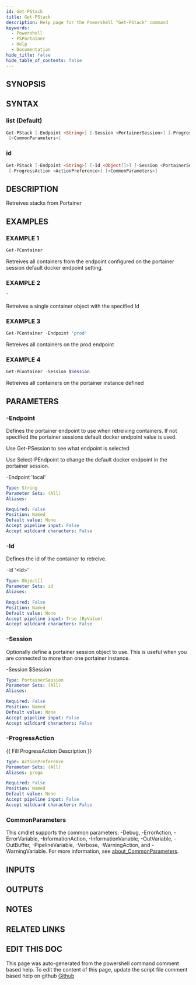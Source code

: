 ```yaml
---
id: Get-PStack
title: Get-PStack
description: Help page for the Powershell "Get-PStack" command
keywords:
  - Powershell
  - PSPortainer
  - Help
  - Documentation
hide_title: false
hide_table_of_contents: false
---
```


## SYNOPSIS

## SYNTAX

### list (Default)

```powershell
Get-PStack [-Endpoint <String>] [-Session <PortainerSession>] [-ProgressAction <ActionPreference>]
 [<CommonParameters>]
```

### id

```powershell
Get-PStack [-Endpoint <String>] [-Id <Object[]>] [-Session <PortainerSession>]
 [-ProgressAction <ActionPreference>] [<CommonParameters>]
```

## DESCRIPTION

Retreives stacks from Portainer

## EXAMPLES

### EXAMPLE 1

```powershell
Get-PContainer
```

Retreives all containers from the endpoint configured on the portainer session default docker endpoint setting.

### EXAMPLE 2

```powershell
"
```

Retreives a single container object with the specified Id

### EXAMPLE 3

```powershell
Get-PContainer -Endpoint 'prod'
```

Retreives all containers on the prod endpoint

### EXAMPLE 4

```powershell
Get-PContainer -Session $Session
```

Retreives all containers on the portainer instance defined

## PARAMETERS

### -Endpoint

Defines the portainer endpoint to use when retreiving containers.
If not specified the portainer sessions default docker endpoint value is used.

Use Get-PSession to see what endpoint is selected

Use Select-PEndpoint to change the default docker endpoint in the portainer session.

-Endpoint 'local'

```yaml
Type: String
Parameter Sets: (All)
Aliases:

Required: False
Position: Named
Default value: None
Accept pipeline input: False
Accept wildcard characters: False
```

### -Id

Defines the id of the container to retreive.

-Id '&lt;Id&gt;'

```yaml
Type: Object[]
Parameter Sets: id
Aliases:

Required: False
Position: Named
Default value: None
Accept pipeline input: True (ByValue)
Accept wildcard characters: False
```

### -Session

Optionally define a portainer session object to use.
This is useful when you are connected to more than one portainer instance.

-Session $Session

```yaml
Type: PortainerSession
Parameter Sets: (All)
Aliases:

Required: False
Position: Named
Default value: None
Accept pipeline input: False
Accept wildcard characters: False
```

### -ProgressAction

\{\{ Fill ProgressAction Description \}\}

```yaml
Type: ActionPreference
Parameter Sets: (All)
Aliases: proga

Required: False
Position: Named
Default value: None
Accept pipeline input: False
Accept wildcard characters: False
```

### CommonParameters

This cmdlet supports the common parameters: -Debug, -ErrorAction, -ErrorVariable, -InformationAction, -InformationVariable, -OutVariable, -OutBuffer, -PipelineVariable, -Verbose, -WarningAction, and -WarningVariable. For more information, see [about_CommonParameters](http://go.microsoft.com/fwlink/?LinkID=113216).

## INPUTS

## OUTPUTS

## NOTES

## RELATED LINKS

## EDIT THIS DOC 

This page was auto-generated from the powershell command comment based help. To edit the content of this page, update the script file comment based help on github [Github](https://github.com/hanpq/PSPortainer)
